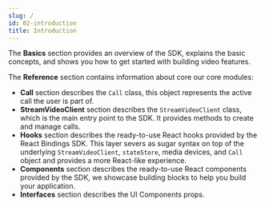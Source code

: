 ```yaml
---
slug: /
id: 02-introduction
title: Introduction
---
```

The **Basics** section provides an overview of the SDK, explains the basic concepts, and shows you how to get started with building video features.

The **Reference** section contains information about core our core modules:
- **Call** section describes the `Call` class, this object represents the active call the user is part of.
- **StreamVideoClient** section describes the `StreamVideoClient` class, which is the main entry point to the SDK. It provides methods to create and manage calls.
- **Hooks** section describes the ready-to-use React hooks provided by the React Bindings SDK. This layer severs as sugar syntax on top of the underlying `StreamVideoClient`, `stateStore`, media devices, and `Call` object and provides a more React-like experience.
- **Components** section describes the ready-to-use React components provided by the SDK, we showcase building blocks to help you build your application.
- **Interfaces** section describes the UI Components props.
